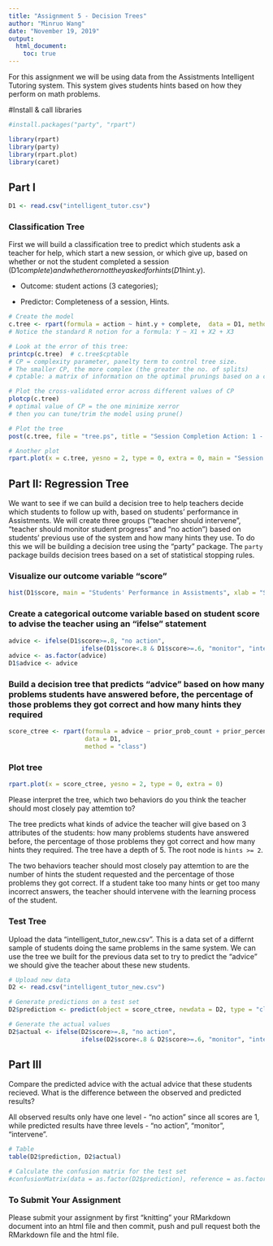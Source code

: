```yaml
---
title: "Assignment 5 - Decision Trees"
author: "Minruo Wang"
date: "November 19, 2019"
output: 
  html_document:
    toc: true
---
```

For this assignment we will be using data from the Assistments Intelligent Tutoring system. This system gives students hints based on how they perform on math problems. 

#Install & call libraries
```r
#install.packages("party", "rpart")

library(rpart)
library(party)
library(rpart.plot)
library(caret)
```

## Part I
```r
D1 <- read.csv("intelligent_tutor.csv")
```

### Classification Tree  
First we will build a classification tree to predict which students ask a teacher for help, which start a new session, or which give up, based on whether or not the student completed a session (D1$complete) and whether or not they asked for hints (D1$hint.y).  

- Outcome: student actions (3 categories);  

- Predictor: Completeness of a session, Hints.  

```r
# Create the model
c.tree <- rpart(formula = action ~ hint.y + complete,  data = D1, method = "class") 
# Notice the standard R notion for a formula: Y ~ X1 + X2 + X3

# Look at the error of this tree: 
printcp(c.tree)  # c.tree$cptable
# CP = complexity parameter, panelty term to control tree size. 
# The smaller CP, the more complex (the greater the no. of splits)
# cptable: a matrix of information on the optimal prunings based on a complexity parameter

# Plot the cross-validated error across different values of CP
plotcp(c.tree)
# optimal value of CP = the one minimize xerror
# then you can tune/trim the model using prune()

# Plot the tree
post(c.tree, file = "tree.ps", title = "Session Completion Action: 1 - Ask teacher, 2 - Start new session, 3 - Give up")

# Another plot
rpart.plot(x = c.tree, yesno = 2, type = 0, extra = 0, main = "Session Completion Action: 1 - Ask teacher, 2 - Start new session, 3 - Give up")
```

## Part II: Regression Tree

We want to see if we can build a decision tree to help teachers decide which students to follow up with, based on students' performance in Assistments. We will create three groups ("teacher should intervene", "teacher should monitor student progress" and "no action") based on students' previous use of the system and how many hints they use. To do this we will be building a decision tree using the "party" package. The `party` package builds decision trees based on a set of statistical stopping rules.

### Visualize our outcome variable "score"
```r
hist(D1$score, main = "Students' Performance in Assistments", xlab = "Score")
```

### Create a categorical outcome variable based on student score to advise the teacher using an "ifelse" statement
```r
advice <- ifelse(D1$score>=.8, "no action", 
                    ifelse(D1$score<.8 & D1$score>=.6, "monitor", "intervene"))
advice <- as.factor(advice)
D1$advice <- advice
```

### Build a decision tree that predicts "advice" based on how many problems students have answered before, the percentage of those problems they got correct and how many hints they required
```r
score_ctree <- rpart(formula = advice ~ prior_prob_count + prior_percent_correct + hints, 
                     data = D1, 
                     method = "class")
```

### Plot tree
```r
rpart.plot(x = score_ctree, yesno = 2, type = 0, extra = 0)
```

Please interpret the tree, which two behaviors do you think the teacher should most closely pay attemtion to?  

The tree predicts what kinds of advice the teacher will give based on 3 attributes of the students: how many problems students have answered before, the percentage of those problems they got correct and how many hints they required. The tree have a depth of 5. The root node is `hints >= 2`.  

The two behaviors teacher should most closely pay attemtion to are the number of hints the student requested and the percentage of those problems they got correct. If a student take too many hints or get too many incorrect answers, the teacher should intervene with the learning process of the student.  

### Test Tree  
Upload the data "intelligent_tutor_new.csv". This is a data set of a differnt sample of students doing the same problems in the same system. We can use the tree we built for the previous data set to try to predict the "advice" we should give the teacher about these new students.   

```r
# Upload new data
D2 <- read.csv("intelligent_tutor_new.csv")

# Generate predictions on a test set
D2$prediction <- predict(object = score_ctree, newdata = D2, type = "class")

# Generate the actual values
D2$actual <- ifelse(D2$score>=.8, "no action", 
                    ifelse(D2$score<.8 & D2$score>=.6, "monitor", "intervene"))
``` 

## Part III
Compare the predicted advice with the actual advice that these students recieved. What is the difference between the observed and predicted results?  

All observed results only have one level - "no action" since all scores are 1, while predicted results have three levels - "no action", "monitor", "intervene".

```r
# Table
table(D2$prediction, D2$actual)

# Calculate the confusion matrix for the test set
#confusionMatrix(data = as.factor(D2$prediction), reference = as.factor(D2$actual))
```



### To Submit Your Assignment

Please submit your assignment by first "knitting" your RMarkdown document into an html file and then commit, push and pull request both the RMarkdown file and the html file.

